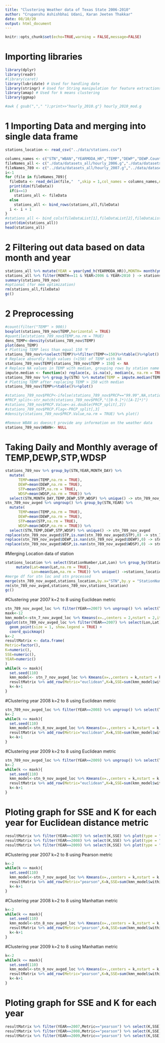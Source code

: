 ```yaml
---
title: "Clustering Weather data of Texas State 2006-2010"
author: "Crupanshu Ashishbhai Udani, Karan Jeeten Thakkar"
date: 08/10/20
output: html_document
---
```


```r
knitr::opts_chunk$set(echo=TRUE,warning = FALSE,message=FALSE)
```
# Importing libraries
```r
library(dplyr)
library(readr)
#library(caret)
library(lubridate) # Used for handling date
library(stringr) # Used for String manipulation for feature extractions
library(amap) # Used for k means clustering
library(ggmap)
```

```bash
#awk { gsub(","," ");print>>"hourly_2010.g"} hourly_2010_mod.g
```

# 1 Importing Data and merging into single data frame
```r
stations_location <- read_csv("../data/stations.csv")

columns_names <- c("STN","WBAN","YEARMODA_HR","TEMP","DEWP","DEWP.Count",  "SLP","SLP.Count"  , "STP","STP.Count", "VISIB","VISIB.Count","WDSP","WDSP.Count", "MXSPD",  "GUST", "PRCP"  ,"SNDP" , "FRSHTT")
fileNames_all <- c("./data/datasets_all/hourly_2006.g","./data/datasets_all/hourly_2007.g","./data/datasets_all/hourly_2008.g","./data/datasets_all/hourly_2009.g","./data/datasets_all/hourly_2010_mod.g")
fileNames_789 <- c("../data/datasets_all/hourly_2007.g","../data/datasets_all/hourly_2008.g","../data/datasets_all/hourly_2009.g")
i<-1
for (file in fileNames_789){
  fileData <- read_delim(file,"  ",skip = 1,col_names = columns_names,na =c("", "NA","999.9","9999.9"),col_types ="cicddidididididdcdc-",trim_ws = TRUE) %>% as.data.frame()
  print(dim(fileData))
  if(i==1)
    stations_all <- fileData
  else
    stations_all <- bind_rows(stations_all,fileData)
  i <- i + 1
}
#stations_all <- bind_cols(fileDataList[1],fileDataList[2],fileDataList[3],fileDataList[4],fileDataList[5])
print(dim(stations_all))
head(stations_all)
```

# 2 Filtering out data based on data month and year
```r
stations_all %>% mutate(YEAR = year(ymd_h(YEARMODA_HR)),MONTH= month(ymd_h(YEARMODA_HR)),MONTH_DAY=day(ymd_h(YEARMODA_HR)),HOUR=hour(ymd_h(YEARMODA_HR))) ->stations_all
stations_all %>% filter(MONTH==11 & YEAR>2006 & YEAR<2010 ) -> stations_789_nov
summary(stations_789_nov)
#optional (for mem optimization)
rm(stations_all,fileData)
gc()
```


# 2 Preprocessing
```r
#count(filter("TEMP" > 900))
boxplot(stations_789_nov$TEMP,horizontal = TRUE)
#quantile(stations_789_nov$TEMP,na.rm = TRUE)
dens_TEMP<-density(stations_789_nov$TEMP)
plot(dens_TEMP)
# Plotting TEMP less than equal 150 ℉
stations_789_nov%>%select(TEMP)%>%filter(TEMP<=150)%>%table()%>%plot()
# Replace absurdly high values (>150) of TEMP with NA
stations_789_nov$TEMP[stations_789_nov$TEMP > 150] <- NA
# Replace NA values in TEMP with median, grouping rows by station name
impute.median <- function(x) replace(x, is.na(x), median(x, na.rm = TRUE))
stations_789_nov %>% group_by(STN) %>% mutate(TEMP = impute.median(TEMP))
# Plotting TEMP after replacing TEMP > 150 with median
stations_789_nov$TEMP%>%table()%>%plot()
```

```r
#stations_789_nov$PRCP<-ifelse(stations_789_nov$PRCP=="99.99",NA,stations_789_nov$PRCP)
#PRCP_split<-str_match(stations_789_nov$PRCP,"([0-9.]*)([A-I]*)")
#stations_789_nov$PRCP.Value<-as.double(PRCP_split[,2])
#stations_789_nov$PRCP.Flag<-PRCP_split[,3]
#density(stations_789_nov$PRCP.Value,na.rm = TRUE) %>% plot()
```

```r
#Remove WBAN as doesn;t provide any information on the weather data
stations_789_nov$WBAN<- NULL
```

# Taking Daily and Monthly average of TEMP,DEWP,STP,WDSP
```r
stations_789_nov %>% group_by(STN,YEAR,MONTH_DAY) %>%
  mutate(
      TEMP=mean(TEMP,na.rm = TRUE),
      DEWP=mean(DEWP,na.rm = TRUE),
      STP=mean(STP,na.rm = TRUE),
      WDSP=mean(WDSP,na.rm = TRUE)) %>%
  select(STN,MONTH_DAY,TEMP,DEWP,STP,WDSP) %>% unique() -> stn_789_nov_avged
stn_789_nov_avged %>% ungroup() %>% group_by(STN,YEAR) %>%
  mutate(
      TEMP=mean(TEMP,na.rm = TRUE),
      DEWP=mean(DEWP,na.rm = TRUE),
      STP=mean(STP,na.rm = TRUE),
      WDSP=mean(WDSP,na.rm = TRUE)) %>%
  select(STN,TEMP,DEWP,STP,WDSP) %>% unique() -> stn_789_nov_avged
replace(stn_789_nov_avged$STP,is.nan(stn_789_nov_avged$STP),0) -> stn_789_nov_avged$STP
replace(stn_789_nov_avged$DEWP,is.nan(stn_789_nov_avged$DEWP),0) -> stn_789_nov_avged$DEWP
replace(stn_789_nov_avged$WDSP,is.nan(stn_789_nov_avged$WDSP),0) -> stn_789_nov_avged$WDSP
```

#Merging Location data of station
```r
stations_location %>% select(StationNumber,Lat,Lon) %>% group_by(StationNumber) %>%
     mutate(Lat=mean(Lat,na.rm = TRUE),
            Lon=mean(Lon,na.rm = TRUE)) %>% unique() ->stations_location
#merge df for stn loc and stn processed
merge(stn_789_nov_avged,stations_location,by.x="STN",by.y = "StationNumber",all.x = TRUE) -> stn_789_nov_avged_loc
rm(stn_789_nov_avged,stations_789_nov,stations_location)
gc()
```

#Clustering year 2007 k=2 to 8 using Euclidean metric
```r
stn_789_nov_avged_loc %>% filter(YEAR==2007) %>% ungroup() %>% select(TEMP,DEWP,STP,WDSP) -> stn_7_nov_avged_loc
maxk<-12
kmn_model<-stn_7_nov_avged_loc %>% Kmeans(x=.,centers = 2,nstart = 2,iter.max = 100,method = "euclidean")
ggplot(stn_789_nov_avged_loc %>% filter(YEAR==2007) %>% select(Lon,Lat) %>% mutate(clustAllocated=as.factor(kmn_model$cluster)) , aes(Lon, Lat,colour=clustAllocated)) +
  geom_point(size = 1, show.legend = TRUE) +
  coord_quickmap()
k<-2
resultMatrix <- data.frame(
Metric=factor(),
K=numeric(),
SSE=numeric(),
YEAR=numeric()
)
while(k <= maxk){
  set.seed(110)
  kmn_model<- stn_7_nov_avged_loc %>% Kmeans(x=.,centers = k,nstart = k,iter.max = 100,method = "euclidean")
  resultMatrix %>% add_row(Metric="euclidean",K=k,SSE=sum(kmn_model$within),YEAR=2007) -> resultMatrix
  k<-k+1
}
```

#Clustering year 2008 k=2 to 8 using Euclidean metric
```r
stn_789_nov_avged_loc %>% filter(YEAR==2008) %>% ungroup() %>% select(TEMP,DEWP,STP,WDSP) -> stn_8_nov_avged_loc
k<-2
while(k <= maxk){
  set.seed(110)
  kmn_model<-stn_8_nov_avged_loc %>% Kmeans(x=.,centers = k,nstart = k,iter.max = 100,method = "euclidean")
  resultMatrix %>% add_row(Metric="euclidean",K=k,SSE=sum(kmn_model$within),YEAR=2008) -> resultMatrix
  k<-k+1
}
```

#Clustering year 2009 k=2 to 8 using Euclidean metric
```r
stn_789_nov_avged_loc %>% filter(YEAR==2009) %>% ungroup() %>% select(TEMP,DEWP,STP,WDSP) -> stn_9_nov_avged_loc
k<-2
while(k <= maxk){
  set.seed(110)
  kmn_model<-stn_9_nov_avged_loc %>% Kmeans(x=.,centers = k,nstart = k,iter.max = 100,method = "euclidean")
  resultMatrix %>% add_row(Metric="euclidean",K=k,SSE=sum(kmn_model$within),YEAR=2009) -> resultMatrix
  k<-k+1
}
```

# Ploting graph for SSE and K for each year for Euclidean distance metric
```r
resultMatrix %>% filter(YEAR==2007) %>% select(K,SSE) %>% plot(type = "b")
resultMatrix %>% filter(YEAR==2008) %>% select(K,SSE) %>% plot(type = "b")
resultMatrix %>% filter(YEAR==2009) %>% select(K,SSE) %>% plot(type = "b")
```
#Clustering year 2007 k=2 to 8 using Pearson metric
```r
k<-2
while(k <= maxk){
  set.seed(110)
  kmn_model<-stn_7_nov_avged_loc %>% Kmeans(x=.,centers = k,nstart = k,iter.max = 100,method = "pearson")
  resultMatrix %>% add_row(Metric="pearson",K=k,SSE=sum(kmn_model$within),YEAR=2007) -> resultMatrix
  k<-k+1
}
```

#Clustering year 2008 k=2 to 8 using Manhattan metric
```r
k<-2
while(k <= maxk){
  set.seed(110)
  kmn_model<-stn_8_nov_avged_loc %>% Kmeans(x=.,centers = k,nstart = k,iter.max = 100,method = "pearson")
  resultMatrix %>% add_row(Metric="pearson",K=k,SSE=sum(kmn_model$within),YEAR=2008) -> resultMatrix
  k<-k+1
}
```

#Clustering year 2009 k=2 to 8 using Manhattan metric
```r
k<-2
while(k <= maxk){
  set.seed(110)
  kmn_model<-stn_9_nov_avged_loc %>% Kmeans(x=.,centers = k,nstart = k,iter.max = 100,method = "pearson")
  resultMatrix %>% add_row(Metric="pearson",K=k,SSE=sum(kmn_model$within),YEAR=2008) -> resultMatrix
  k<-k+1
}
```

# Ploting graph for SSE and K for each year
```r
resultMatrix %>% filter(YEAR==2007,Metric=="pearson") %>% select(K,SSE) %>% plot(type = "b")
resultMatrix %>% filter(YEAR==2008,Metric=="pearson") %>% select(K,SSE) %>% plot(type = "b")
resultMatrix %>% filter(YEAR==2009,Metric=="pearson") %>% select(K,SSE) %>% plot(type = "b")
```
